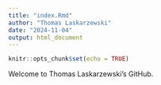 ```yaml
---
title: "index.Rmd"
author: "Thomas Laskarzewski"
date: "2024-11-04"
output: html_document
---
```


```r
knitr::opts_chunk$set(echo = TRUE)
```

Welcome to Thomas Laskarzewski's GitHub.
